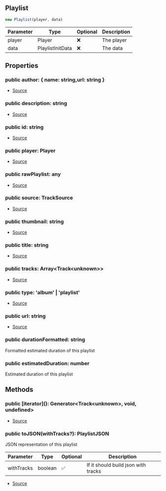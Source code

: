 ## Playlist


```typescript
new Playlist(player, data)
```
| Parameter | Type | Optional | Description |
| ----------- | ----------- | ----------- | ----------- |
| player | Player | ❌ | The player |
| data | PlaylistInitData | ❌ | The data |


## Properties
### public author: \{ name: string,url: string }
- [Source](https://github.com/Androz2091/discord-player/blob/e2a9cfc/packages/discord-player/src/fabric/Playlist.ts#L14)
### public description: string
- [Source](https://github.com/Androz2091/discord-player/blob/e2a9cfc/packages/discord-player/src/fabric/Playlist.ts#L10)
### public id: string
- [Source](https://github.com/Androz2091/discord-player/blob/e2a9cfc/packages/discord-player/src/fabric/Playlist.ts#L18)
### public player: Player
- [Source](https://github.com/Androz2091/discord-player/blob/e2a9cfc/packages/discord-player/src/fabric/Playlist.ts#L7)
### public rawPlaylist: any
- [Source](https://github.com/Androz2091/discord-player/blob/e2a9cfc/packages/discord-player/src/fabric/Playlist.ts#L20)
### public source: TrackSource
- [Source](https://github.com/Androz2091/discord-player/blob/e2a9cfc/packages/discord-player/src/fabric/Playlist.ts#L13)
### public thumbnail: string
- [Source](https://github.com/Androz2091/discord-player/blob/e2a9cfc/packages/discord-player/src/fabric/Playlist.ts#L11)
### public title: string
- [Source](https://github.com/Androz2091/discord-player/blob/e2a9cfc/packages/discord-player/src/fabric/Playlist.ts#L9)
### public tracks: Array\<Track\<unknown>>
- [Source](https://github.com/Androz2091/discord-player/blob/e2a9cfc/packages/discord-player/src/fabric/Playlist.ts#L8)
### public type: 'album' \| 'playlist'
- [Source](https://github.com/Androz2091/discord-player/blob/e2a9cfc/packages/discord-player/src/fabric/Playlist.ts#L12)
### public url: string
- [Source](https://github.com/Androz2091/discord-player/blob/e2a9cfc/packages/discord-player/src/fabric/Playlist.ts#L19)
### public durationFormatted: string
Formatted estimated duration of this playlist
### public estimatedDuration: number
Estimated duration of this playlist

## Methods
### public \[iterator](): Generator\<Track\<unknown>, void, undefined>
- [Source](https://github.com/Androz2091/discord-player/blob/e2a9cfc/packages/discord-player/src/fabric/Playlist.ts#L111)
### public toJSON(withTracks?): PlaylistJSON
JSON representation of this playlist



| Parameter | Type | Optional | Description |
| ----------- | ----------- | ----------- | ----------- |
| withTracks | boolean | ✅ | If it should build json with tracks |


- [Source](https://github.com/Androz2091/discord-player/blob/e2a9cfc/packages/discord-player/src/fabric/Playlist.ts#L134)